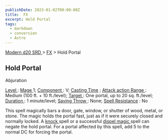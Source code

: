 ```yaml
---
publishDate: 2023-01-02T00:00:00Z
title:  FX
excerpt: Hold Portal
tags:
  - markdown
  - conversion
  - Astro
---
```


[ Modern d20 SRD ](/#modernD20) > [ FX](modern-d20-srd-fx-index) > Hold Portal

##  Hold Portal

Abjuration

[ Level ](modern-d20-srd-fx-level) : [ Mage ](modern-d20-srd-classes-advanced-mage) 1; [ Component ](modern-d20-srd-fx-components) : V; [ Casting Time](modern-d20-srd-fx-casting-time) ; [ Attack action ](modern-d20-srd-combat-attack-actions) [ Range ](modern-d20-srd-fx-range) : Medium (100 ft. + 10
ft./level); [ Target ](modern-d20-srd-fx-target) : One portal, up to 20 sq.
ft./level; [ Duration ](modern-d20-srd-fx-duration) : 1 minute/level; [ Saving Throw ](modern-d20-srd-basics-saving-throws) : None; [ Spell Resistance](modern-d20-srd-special-abilities-spell-resistance) : No

This spell magically bars a door, gate, window, or shutter of wood, metal, or
stone. The magic holds the portal fast, just as if it were securely closed and
normally locked. A [ knock ](modern-d20-srd-fx-knock) spell or a successful [dispel magic ](modern-d20-srd-fx-dispel-magic) spell can negate the hold
portal. For a portal affected by this spell, add 5 to the normal DC for
forcing the portal.

